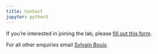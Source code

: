 ```yaml
---
title: Contact
jupyter: python3
---
```



If you’re interested in joining the lab, please [fill out this form](https://docs.google.com/forms/d/e/1FAIpQLSfUGxxQXknK1EXk4omb1Iyi5yVZHz5zsrpesy027biK0POcrg/viewform){target="_blank"}.

For all other enquiries email [Sylvain Bouix](mailto:sylvain.bouix@etsmtl.ca){target="_blank"}.
